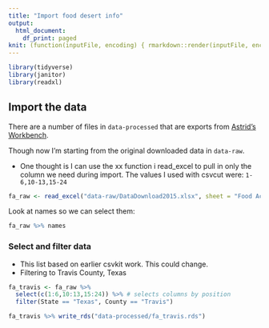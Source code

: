 ```yaml
---
title: "Import food desert info"
output:
  html_document:
    df_print: paged
knit: (function(inputFile, encoding) { rmarkdown::render(inputFile, encoding = encoding, output_dir = "docs") })
---
```


```r
library(tidyverse)
library(janitor)
library(readxl)
```

## Import the data

There are a number of files in `data-processed` that are exports from [Astrid's Workbench](https://app.workbenchdata.com/workflows/39111/).

Though now I'm starting from the original downloaded data in `data-raw`.

- One thought is I can use the xx function i read_excel to pull in only the column we need during import. The values I used with csvcut were: `1-6,10-13,15-24`

```r
fa_raw <- read_excel("data-raw/DataDownload2015.xlsx", sheet = "Food Access Research Atlas")
```

Look at names so we can select them:

```r
fa_raw %>% names
```

### Select and filter data

- This list based on earlier csvkit work. This could change.
- Filtering to Travis County, Texas

```r
fa_travis <- fa_raw %>%
  select(c(1:6,10:13,15:24)) %>% # selects columns by position
  filter(State == "Texas", County == "Travis")
```

```r
fa_travis %>% write_rds("data-processed/fa_travis.rds")
```

